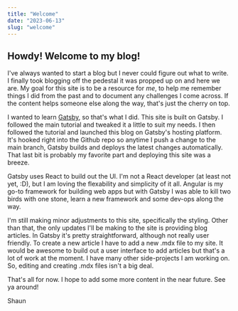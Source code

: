 ```yaml
---
title: "Welcome"
date: "2023-06-13"
slug: "welcome"
---
```


## Howdy! Welcome to my blog!

I've always wanted to start a blog but I never could figure out what to write. I finally took blogging off the pedestal it was propped up on and here we are. My goal for this site is to be a resource for *me*, to help me remember things I did from the past and to document any challenges I come across. If the content helps someone else along the way, that's just the cherry on top.

I wanted to learn [Gatsby](https://www.gatsbyjs.com/), so that's what I did. This site is built on Gatsby. I followed the main tutorial and tweaked it a little to suit my needs. I then followed the tutorial and launched this blog on Gatsby's hosting platform. It's hooked right into the Github repo so anytime I push a change to the main branch, Gatsby builds and deploys the latest changes automatically. That last bit is probably my favorite part and deploying this site was a breeze.

Gatsby uses React to build out the UI. I'm not a React developer (at least not yet, :D), but I am loving the flexability and simplicity of it all. Angular is my go-to framework for building web apps but with Gatsby I was able to kill two birds with one stone, learn a new framework and some dev-ops along the way.

I'm still making minor adjustments to this site, specifically the styling. Other than that, the only updates I'll be making to the site is providing blog articles. In Gatsby it's pretty straightforward, although not really user friendly. To create a new article I have to add a new .mdx file to my site. It would be awesome to build out a user interface to add articles but that's a lot of work at the moment. I have many other side-projects I am working on. So, editing and creating .mdx files isn't a big deal.

That's all for now. I hope to add some more content in the near future. See ya around!

Shaun